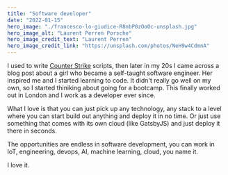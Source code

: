 ```yaml
---
title: "Software developer"
date: "2022-01-15"
hero_image: "./francesco-lo-giudice-R8nbP0zOoOc-unsplash.jpg"
hero_image_alt: "Laurent Perren Porsche"
hero_image_credit_text: "Laurent Perren"
hero_image_credit_link: "https://unsplash.com/photos/NeH9w4CdmnA"
---
```


I used to write [Counter Strike](https://en.wikipedia.org/wiki/Counter-Strike "Counter Strike") scripts,
then later in my 20s I came across a blog post about a girl who became a self-taught software
engineer. Her inspired me and I started learning to code. It didn't really go well on my own,
so I started thiniking about going for a bootcamp. This finally worked out in London and I
work as a developer ever since.

What I love is that you can just pick up any technology, any stack to a level where you can start build
out anything and deploy it in no time. Or just use something that comes with its own cloud (like GatsbyJS)
and just deploy it there in seconds.

The opportunities are endless in software development, you can work in IoT, engineering, devops, AI,
machine learning, cloud, you name it.

I love it.